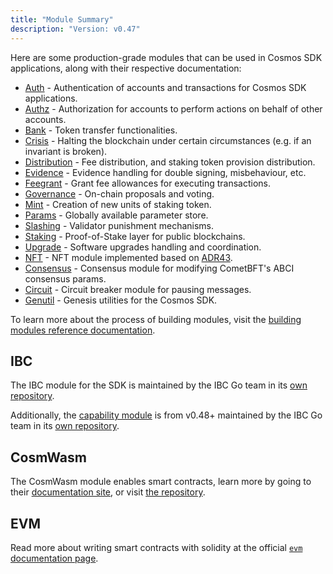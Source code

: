 ```yaml
---
title: "Module Summary"
description: "Version: v0.47"
---
```


Here are some production-grade modules that can be used in Cosmos SDK applications, along with their respective documentation:

* [Auth](/docs/sdk/v0.47/build/modules/auth/auth) - Authentication of accounts and transactions for Cosmos SDK applications.
* [Authz](/docs/sdk/v0.47/build/modules/authz/README) - Authorization for accounts to perform actions on behalf of other accounts.
* [Bank](/docs/sdk/v0.47/build/modules/bank/README) - Token transfer functionalities.
* [Crisis](/docs/sdk/v0.47/build/modules/crisis/README) - Halting the blockchain under certain circumstances (e.g. if an invariant is broken).
* [Distribution](/docs/sdk/v0.47/build/modules/distribution/README) - Fee distribution, and staking token provision distribution.
* [Evidence](/docs/sdk/v0.47/build/modules/evidence/README) - Evidence handling for double signing, misbehaviour, etc.
* [Feegrant](/docs/sdk/v0.47/build/modules/feegrant/README) - Grant fee allowances for executing transactions.
* [Governance](/docs/sdk/v0.47/build/modules/gov/README) - On-chain proposals and voting.
* [Mint](/docs/sdk/v0.47/build/modules/mint/README) - Creation of new units of staking token.
* [Params](/docs/sdk/v0.47/build/modules/params/README) - Globally available parameter store.
* [Slashing](/docs/sdk/v0.47/build/modules/slashing/README) - Validator punishment mechanisms.
* [Staking](/docs/sdk/v0.47/build/modules/staking/README) - Proof-of-Stake layer for public blockchains.
* [Upgrade](/docs/sdk/v0.47/build/modules/upgrade/README) - Software upgrades handling and coordination.
* [NFT](/docs/sdk/v0.47/build/modules/nft/README) - NFT module implemented based on [ADR43](https://docs.cosmos.network/main/architecture/adr-043-nft-module.html).
* [Consensus](/docs/sdk/v0.47/build/modules/consensus/README) - Consensus module for modifying CometBFT's ABCI consensus params.
* [Circuit](/docs/sdk/v0.47/build/modules/circuit/README) - Circuit breaker module for pausing messages.
* [Genutil](/docs/sdk/v0.47/build/modules/genutil/README) - Genesis utilities for the Cosmos SDK.

To learn more about the process of building modules, visit the [building modules reference documentation](https://docs.cosmos.network/main/building-modules/intro).

## IBC[​](#ibc "Direct link to IBC")

The IBC module for the SDK is maintained by the IBC Go team in its [own repository](https://github.com/cosmos/ibc-go).

Additionally, the [capability module](https://github.com/cosmos/ibc-go/tree/fdd664698d79864f1e00e147f9879e58497b5ef1/modules/capability) is from v0.48+ maintained by the IBC Go team in its [own repository](https://github.com/cosmos/ibc-go/tree/fdd664698d79864f1e00e147f9879e58497b5ef1/modules/capability).

## CosmWasm[​](#cosmwasm "Direct link to CosmWasm")

The CosmWasm module enables smart contracts, learn more by going to their [documentation site](https://book.cosmwasm.com/), or visit [the repository](https://github.com/CosmWasm/cosmwasm).

## EVM[​](#evm "Direct link to EVM")

Read more about writing smart contracts with solidity at the official [`evm` documentation page](https://docs.evmos.org/protocol/modules/evm).
